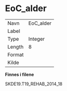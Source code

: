 
# EoC_alder {-}

| | |
|----|----|
| Navn     | EoC_alder |
| Label    |  |
| Type     | Integer |
| Length   | 8    |
| Format   |  |
| Kilde    |   |

**Finnes i filene**

SKDE19.T19_REHAB_2014_18

